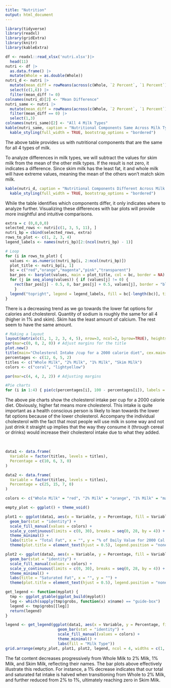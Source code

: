 ```yaml
---
title: "Nutrition"
output: html_document
---
```


```r
library(tidyverse)
library(readxl)
library(gridExtra)
library(knitr)
library(kableExtra)
```

```R
df <- readxl::read_xlsx('nutri.xlsx')|>
  head(11)
nutri <- df |>
  as.data.frame() |>
  mutate(Whole = as.double(Whole))
nutri_d <- nutri |>
  mutate(mean_diff = rowMeans(across(c(Whole, `2 Percent`, `1 Percent`))) -Skim) |>
  select(c(1,6)) |>
  filter(mean_diff != 0)
colnames(nutri_d)[2] <- "Mean Difference"
nutri_same <- nutri |>
  mutate(mean_diff = rowMeans(across(c(Whole, `2 Percent`, `1 Percent`))) -Skim) |>
  filter(mean_diff == 0) |>
  select(1,3)
colnames(nutri_same)[2] <- "All 4 Milk Types"
kable(nutri_same, caption = "Nutritional Components Same Across Milk Types", format = "html") |>
  kable_styling(full_width = TRUE, bootstrap_options = "bordered")
```

The above table provides us with nutritional components that are the same for all 4 types of milk.

To analyze differences in milk types, we will subtract the values for skim milk from the mean of the other milk types. If the result is not zero, it indicates a difference. Since skim milk has the least fat, it and whole milk will have extreme values, meaning the mean of the others won't match skim milk.

```R
kable(nutri_d, caption = "Nutritional Components Different Across Milk Types", format = "html") |>
  kable_styling(full_width = TRUE, bootstrap_options = "bordered")

```

While the table identifies which components differ, it only indicates where to analyze further. Visualizing these differences with bar plots will provide more insightful and intuitive comparisons.

```R
extra = c (0,0,0,0)
selected_rows <- nutri[c(1, 3, 5, 11), ]
nutri_bp = cbind(selected_rows, extra)
rows_to_plot <- c(1, 2, 3, 4)
legend_labels <- names(nutri_bp)[2:(ncol(nutri_bp) - 1)]

# Loop
for (i in rows_to_plot) {
  values <- as.numeric(nutri_bp[i, 2:ncol(nutri_bp)])
  plot_title <- nutri_bp[i, 1]
  bc = c("red","orange","magenta","pink","transparent")
  bar_pos <- barplot(values, main = plot_title, col = bc, border = NA) 
  for (j in seq_along(values)) { if (values[j] != 0) { 
    rect(bar_pos[j] - 0.5, 0, bar_pos[j] + 0.5, values[j], border = "black") } 
    } 
  legend("topright", legend = legend_labels, fill = bc[-length(bc)], title = "Milk Type", cex = 0.8)
}
```

There is a decreasing trend as we go towards the lower fat options for calories and cholesterol.
Quantity of sodium is roughly the same for all 4 (higher in 1% and skim).
Skim has the least amount of calcium. The rest seem to have the same amount.


```R
# Making a layout
layout(matrix(c(1, 1, 2, 3, 4, 5), nrow=3, ncol=2, byrow=TRUE), heights=c(0.2, 1, 1))
par(mar=c(0, 0, 2, 0)) # Adjust margins for the title
plot.new()
title(main="Cholesterol Intake /cup for a 2000 calorie diet", cex.main=2, font.main=2)
percentages <- c(12, 6, 5, 2)
titles <- c("Whole Milk", "2% Milk", "1% Milk", "Skim Milk")
colors <- c("coral", "lightyellow")

par(mar=c(4, 4, 2, 2)) # Adjusting margins

#Pie charts
for (i in 1:4) { pie(c(percentages[i], 100 - percentages[i]), labels = c("", ""), col = colors, main = titles[i], cex = 1.5)}
```

The above pie charts show the cholesterol intake per cup for a 2000 calorie diet. Obviously, higher fat means more cholesterol. This intake is quite important as a health conscious person is likely to lean towards the lower fat options because of the lower cholesterol. Accompany the individual cholesterol with the fact that most people will use milk in some way and not just drink it straight up implies that the way they consume it (through cereal or drinks) would increase their cholesterol intake due to what they added.

<br>

```R
data1 <- data.frame(
  Variable = factor(titles, levels = titles),  
  Percentage = c(10, 6, 3, 0)
)

data2 <- data.frame(
  Variable = factor(titles, levels = titles),  
  Percentage = c(25, 15, 7, 0)
)

colors <- c("Whole Milk" = "red", "2% Milk" = "orange", "1% Milk" = "magenta", "Skim Milk" = "pink")

empty_plot <- ggplot() + theme_void()

plot1 <- ggplot(data1, aes(x = Variable, y = Percentage, fill = Variable)) +
  geom_bar(stat = "identity") +
  scale_fill_manual(values = colors) +
  scale_y_continuous(limits = c(0, 30), breaks = seq(0, 28, by = 4)) +
  theme_minimal() +
  labs(title = "Total Fat", x = "", y = "% of Daily Value for 2000 Cal. Diet") +
  theme(plot.title = element_text(hjust = 0.5), legend.position = "none")

plot2 <- ggplot(data2, aes(x = Variable, y = Percentage, fill = Variable)) +
  geom_bar(stat = "identity") +
  scale_fill_manual(values = colors) +
  scale_y_continuous(limits = c(0, 30), breaks = seq(0, 28, by = 4)) +
  theme_minimal() +
  labs(title = "Saturated Fat", x = "", y = "") +
  theme(plot.title = element_text(hjust = 0.5), legend.position = "none")

get_legend <- function(myplot) {
  tmp <- ggplot_gtable(ggplot_build(myplot))
  leg <- which(sapply(tmp$grobs, function(x) x$name) == "guide-box")
  legend <- tmp$grobs[[leg]]
  return(legend)
}

legend <- get_legend(ggplot(data1, aes(x = Variable, y = Percentage, fill = Variable)) +
                       geom_bar(stat = "identity") +
                       scale_fill_manual(values = colors) +
                       theme_minimal() +
                       labs(fill = "Milk Type"))
grid.arrange(empty_plot, plot1, plot2, legend, ncol = 4, widths = c(1, 2, 2, 1.5))
```

The fat content decreases progressively from Whole Milk to 2% Milk, 1% Milk, and Skim Milk, reflecting their names. The bar plots above effectively illustrate this reduction. For instance, a 1% decrease indicates that our total and saturated fat intake is halved when transitioning from Whole to 2% Milk, and further reduced from 2% to 1%, ultimately reaching zero in Skim Milk.